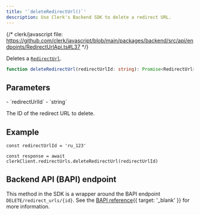 ```yaml
---
title: '`deleteRedirectUrl()`'
description: Use Clerk's Backend SDK to delete a redirect URL.
---
```


{/* clerk/javascript file: https://github.com/clerk/javascript/blob/main/packages/backend/src/api/endpoints/RedirectUrlApi.ts#L37 */}

Deletes a [`RedirectUrl`](/docs/references/backend/types/backend-redirect-url).

```ts
function deleteRedirectUrl(redirectUrlId: string): Promise<RedirectUrl>
```

## Parameters

<Properties>
  - `redirectUrlId`
  - `string`

  The ID of the redirect URL to delete.
</Properties>

## Example

<Include src="_partials/backend/usage" />

```tsx
const redirectUrlId = 'ru_123'

const response = await clerkClient.redirectUrls.deleteRedirectUrl(redirectUrlId)
```

## Backend API (BAPI) endpoint

This method in the SDK is a wrapper around the BAPI endpoint `DELETE/redirect_urls/{id}`. See the [BAPI reference](/docs/reference/backend-api/tag/Redirect-URLs#operation/DeleteRedirectURL){{ target: '_blank' }} for more information.
